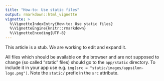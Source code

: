 ---
title: "How-to: Use static files"
output: rmarkdown::html_vignette
vignette: >
  %\VignetteIndexEntry{How-to: Use static files}
  %\VignetteEngine{knitr::rmarkdown}
  %\VignetteEncoding{UTF-8}
---

<p class="alert alert-warning">
  This article is a stub. We are working to edit and expand it.
</p>

All files which should be available on the browser
and are not supposed to change (so called "static" files)
should go to the `app/static` directory.
To include it in your app use e.g. `img(src = "static/images/appsilon-logo.png")`.
Note the `static/` prefix in the `src` attribute.
